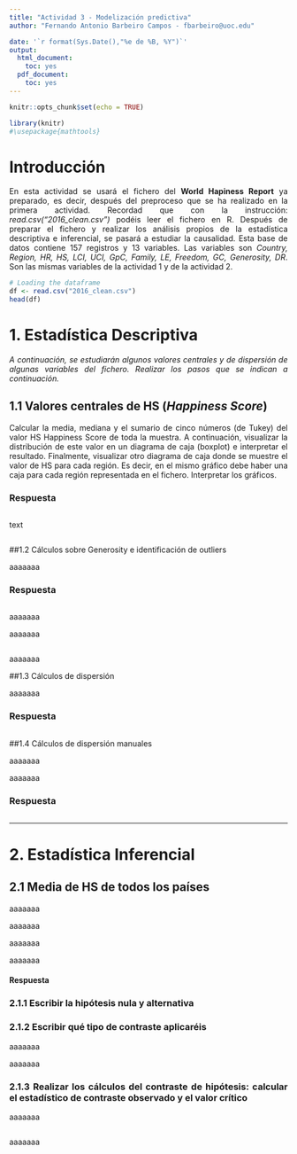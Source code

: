 ```yaml
---
title: "Actividad 3 - Modelización predictiva"
author: "Fernando Antonio Barbeiro Campos - fbarbeiro@uoc.edu"

date: '`r format(Sys.Date(),"%e de %B, %Y")`'
output:
  html_document:
    toc: yes
  pdf_document:
    toc: yes
---
```

 
```r
knitr::opts_chunk$set(echo = TRUE)
```

```r
library(knitr)
#\usepackage{mathtools}
```
# Introducción

<div style="text-align: justify">


En esta actividad se usará el fichero del **World Hapiness Report** ya preparado, es decir, después del preproceso que se ha realizado en la primera actividad. Recordad que con la instrucción: *read.csv("2016_clean.csv")* podéis leer el fichero en R.
Después de preparar el fichero y realizar los análisis propios de la estadística descriptiva e inferencial, se pasará a estudiar la causalidad.
Esta base de datos contiene 157 registros y 13 variables. Las variables son *Country, Region, HR, HS, LCI, UCI, GpC, Family, LE, Freedom, GC, Generosity, DR*. Son las mismas variables de la actividad 1 y de la actividad 2.
</div>

```r
# Loading the dataframe
df <- read.csv("2016_clean.csv")
head(df)
```

# 1. Estadística Descriptiva
<div style="text-align: justify">
*A continuación, se estudiarán algunos valores centrales y de dispersión de algunas variables del fichero. Realizar los pasos que se indican a continuación.*
</div>

## 1.1 Valores centrales de HS (*Happiness Score*)
<p style="text-align: justify">
Calcular la media, mediana y el sumario de cinco números (de Tukey) del valor HS Happiness Score de toda la muestra. A continuación, visualizar la distribución de este valor en un diagrama de caja (boxplot) e interpretar el resultado. Finalmente, visualizar otro diagrama de caja donde se muestre el valor de HS para cada región. Es decir, en el mismo gráfico debe haber una caja para cada región representada en el fichero. Interpretar los gráficos.
</p>
### Respuesta
```r

```

<p style="text-align: justify">
text
</p>

```r

```

##1.2 Cálculos sobre Generosity e identificación de outliers
<p style="text-align: justify">
aaaaaaa
</p>

### Respuesta
```r

```
<p style="text-align: justify">
aaaaaaa
</p>
<p style="text-align: justify">
aaaaaaa
</p>


```r

```

<p style="text-align: justify">
aaaaaaa
</p>

##1.3 Cálculos de dispersión
<p style="text-align: justify">
aaaaaaa
</p>

### Respuesta

```r

```


##1.4 Cálculos de dispersión manuales
<p style="text-align: justify">
aaaaaaa
</p>
<p style="text-align: justify">
aaaaaaa
</p>
### Respuesta
```r

```
<hr />
# 2. Estadística Inferencial
<div style="text-align: justify">

## 2.1 Media de HS de todos los países
<p style="text-align: justify">
aaaaaaa
</p>
<p style="text-align: justify">
aaaaaaa
</p>
<p style="text-align: justify">
aaaaaaa
</p>
<p style="text-align: justify">
aaaaaaa
</p>

#### Respuesta
### 2.1.1 Escribir la hipótesis nula y alternativa


### 2.1.2 Escribir qué tipo de contraste aplicaréis
<p style="text-align: justify">
aaaaaaa
</p>
<p style="text-align: justify">
aaaaaaa
</p>

### 2.1.3 Realizar los cálculos del contraste de hipótesis: calcular el estadístico de contraste observado y el valor crítico
<p style="text-align: justify">
aaaaaaa
</p>

```r

```
<p style="text-align: justify">
aaaaaaa
</p>



